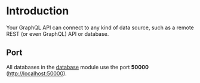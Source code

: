 # Introduction

Your GraphQL API can connect to any kind of data source, such as a remote REST (or even GraphQL) API or database.

## Port

All databases in the [database](/database) module use the port **50000** ([http://localhost:50000](http://localhost:50000)).
